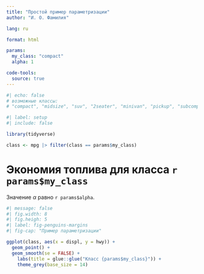 ```yaml
---
title: "Простой пример параметризации"
author: "И. О. Фамилия"

lang: ru

format: html

params:
  my_class: "compact"
  alpha: 1

code-tools:
  source: true
---
```


```r
#| echo: false
# возможные классы:
# "compact", "midsize", "suv", "2seater", "minivan", "pickup", "subcompact"
```

```r
#| label: setup
#| include: false

library(tidyverse)

class <- mpg |> filter(class == params$my_class)
```

# Экономия топлива для класса `r params$my_class`

Значение $\alpha$ равно `r params$alpha`.

```r
#| message: false
#| fig.width: 8
#| fig.heigh: 5
#| label: fig-penguins-margins
#| fig-cap: "Пример параметризации"

ggplot(class, aes(x = displ, y = hwy)) + 
  geom_point() + 
  geom_smooth(se = FALSE) +
    labs(title = glue::glue("Класс {params$my_class}")) +
    theme_grey(base_size = 14)
```
